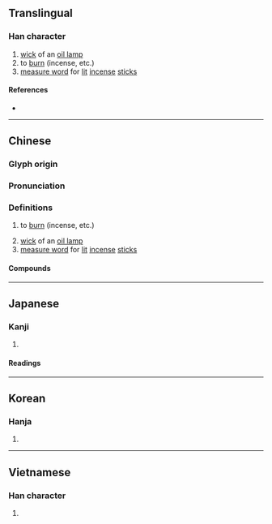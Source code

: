 {{character info/new}}
==Translingual==

===Han character===
{{Han char|rn=86|rad=火|as=05|sn=9|four=90814|canj=FYG|ids=⿰火主}}

# [[wick]] of an [[oil lamp]]
# to [[burn]] (incense, etc.)
# [[measure word]] for [[lit]] [[incense]] [[stick]]s

====References====
* {{Han ref|kx=0669.060|dkj=18965|dj=1078.100|hdz=32196.130|uh=70B7|ud=28855|bh=CFAE|bd=53166}}

----

==Chinese==
{{zh-forms}}

===Glyph origin===
{{Han etym}}

===Pronunciation===
{{zh-pron
|m=zhù
|c=zyu3
|mc=y
|oc=y
|cat=v,n,cls
}}

===Definitions===
{{zh-hanzi}}

# to [[burn]] (incense, etc.)
#: {{zh-x|一 炷 線香|to burn incense stick}}
# [[wick]] of an [[oil lamp]]
# [[measure word]] for [[lit]] [[incense]] [[stick]]s

====Compounds====
{{zh-der|一炷香|燈炷|炷香|蘭炷|艾炷|蕙炷}}

----

==Japanese==

===Kanji===
{{ja-kanji|grade=|rs=火05}}

# {{defn|lang=ja|sort=火05}}

====Readings====
{{ja-readings
|goon=す
|kanon=しゅ
|kun=た-く, とも-す, や-く}}

----

==Korean==

===Hanja===
{{ko-hanja|hangeul=주|eumhun=|rv=ju|mr=chu|y=cwu}}

# {{defn|lang=ko|sort=火05}}

----

==Vietnamese==

===Han character===
{{vi-hantu|[[chú]], [[chụ]]}}

# {{defn|vi}}

{{cln|vi|Han tu}}
